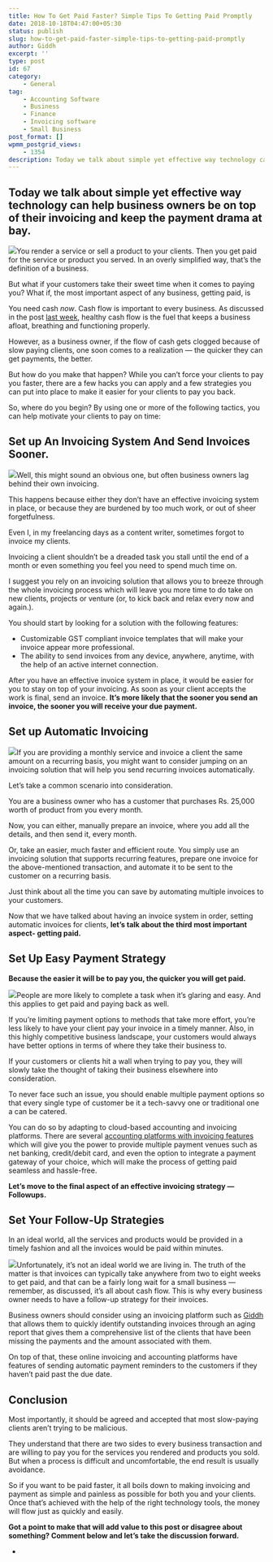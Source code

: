 ```yaml
---
title: How To Get Paid Faster? Simple Tips To Getting Paid Promptly
date: 2018-10-18T04:47:00+05:30
status: publish
slug: how-to-get-paid-faster-simple-tips-to-getting-paid-promptly
author: Giddh
excerpt: ''
type: post
id: 67
category:
    - General
tag:
    - Accounting Software
    - Business
    - Finance
    - Invoicing software
    - Small Business
post_format: []
wpmm_postgrid_views:
    - 1354
description: Today we talk about simple yet effective way technology can help business owners be on top of their invoicing and keep the payment drama at bay.
---
```

 Today we talk about simple yet effective way technology can help business owners be on top of their invoicing and keep the payment drama at bay. 
--------------------------------------------------------------------------------------------------------------------------------------------------

<img class="wp-block-image size-large" src = "https://miro.medium.com/max/770/1*mxaMPIqHNlaILWVGuehf1g.jpeg" />You render a service or sell a product to your clients. Then you get paid for the service or product you served. In an overly simplified way, that’s the definition of a business.

But what if your customers take their sweet time when it comes to paying you? What if, the most important aspect of any business, getting paid, is

You need cash *now*. Cash flow is important to every business. As discussed in the post [last week](https://giddh.com/blog/5-simple-financial-ratios-to-evaluate-the-health-of-your-business), healthy cash flow is the fuel that keeps a business afloat, breathing and functioning properly.

However, as a business owner, if the flow of cash gets clogged because of slow paying clients, one soon comes to a realization — the quicker they can get payments, the better.

But how do you make that happen? While you can’t force your clients to pay you faster, there are a few hacks you can apply and a few strategies you can put into place to make it easier for your clients to pay you back.

So, where do you begin? By using one or more of the following tactics, you can help motivate your clients to pay on time:

Set up An Invoicing System And Send Invoices Sooner.
----------------------------------------------------

<img class="wp-block-image size-large" src = "https://miro.medium.com/max/825/1*AoRTaSkweedm6ja2ajJMEA.jpeg" />Well, this might sound an obvious one, but often business owners lag behind their own invoicing.

This happens because either they don’t have an effective invoicing system in place, or because they are burdened by too much work, or out of sheer forgetfulness.

Even I, in my freelancing days as a content writer, sometimes forgot to invoice my clients.

Invoicing a client shouldn’t be a dreaded task you stall until the end of a month or even something you feel you need to spend much time on.

I suggest you rely on an invoicing solution that allows you to breeze through the whole invoicing process which will leave you more time to do take on new clients, projects or venture (or, to kick back and relax every now and again.).

You should start by looking for a solution with the following features:

- Customizable GST compliant invoice templates that will make your invoice appear more professional.
- The ability to send invoices from any device, anywhere, anytime, with the help of an active internet connection.

After you have an effective invoice system in place, it would be easier for you to stay on top of your invoicing. As soon as your client accepts the work is final, send an invoice. **It’s more likely that the sooner you send an invoice, the sooner you will receive your due payment.**

Set up Automatic Invoicing
--------------------------

<img class="wp-block-image size-large" src ="https://miro.medium.com/max/532/1*8hKMNGKxpruXVfE0ENgbjA.png" />If you are providing a monthly service and invoice a client the same amount on a recurring basis, you might want to consider jumping on an invoicing solution that will help you send recurring invoices automatically.

Let’s take a common scenario into consideration.

You are a business owner who has a customer that purchases Rs. 25,000 worth of product from you every month.

Now, you can either, manually prepare an invoice, where you add all the details, and then send it, every month.

Or, take an easier, much faster and efficient route. You simply use an invoicing solution that supports recurring features, prepare one invoice for the above-mentioned transaction, and automate it to be sent to the customer on a recurring basis.

Just think about all the time you can save by automating multiple invoices to your customers.

Now that we have talked about having an invoice system in order, setting automatic invoices for clients, **let’s talk about the third most important aspect- getting paid.**

Set Up Easy Payment Strategy
----------------------------

**Because the easier it will be to pay you, the quicker you will get paid.**

<img class="wp-block-image size-large" src = "https://miro.medium.com/max/860/1*XakJFMvWNg6kiEFImJ1XSw.png" />People are more likely to complete a task when it’s glaring and easy. And this applies to get paid and paying back as well.

If you’re limiting payment options to methods that take more effort, you’re less likely to have your client pay your invoice in a timely manner. Also, in this highly competitive business landscape, your customers would always have better options in terms of where they take their business to.

If your customers or clients hit a wall when trying to pay you, they will slowly take the thought of taking their business elsewhere into consideration.

To never face such an issue, you should enable multiple payment options so that every single type of customer be it a tech-savvy one or traditional one a can be catered.

You can do so by adapting to cloud-based accounting and invoicing platforms. There are several [accounting platforms with invoicing features](https://giddh.com/) which will give you the power to provide multiple payment venues such as net banking, credit/debit card, and even the option to integrate a payment gateway of your choice, which will make the process of getting paid seamless and hassle-free.

**Let’s move to the final aspect of an effective invoicing strategy — Followups.**

Set Your Follow-Up Strategies
-----------------------------

In an ideal world, all the services and products would be provided in a timely fashion and all the invoices would be paid within minutes.

<img class="wp-block-image size-large" src ="https://miro.medium.com/max/660/1*FeBupKNPCNlyIYLH_setgg.png" />Unfortunately, it’s not an ideal world we are living in. The truth of the matter is that invoices can typically take anywhere from two to eight weeks to get paid, and that can be a fairly long wait for a small business — remember, as discussed, it’s all about cash flow. This is why every business owner needs to have a follow-up strategy for their invoices.

Business owners should consider using an invoicing platform such as [Giddh](https://giddh.com/) that allows them to quickly identify outstanding invoices through an aging report that gives them a comprehensive list of the clients that have been missing the payments and the amount associated with them.

On top of that, these online invoicing and accounting platforms have features of sending automatic payment reminders to the customers if they haven’t paid past the due date.

**Conclusion**
--------------

Most importantly, it should be agreed and accepted that most slow-paying clients aren’t trying to be malicious.

They understand that there are two sides to every business transaction and are willing to pay you for the services you rendered and products you sold. But when a process is difficult and uncomfortable, the end result is usually avoidance.

So if you want to be paid faster, it all boils down to making invoicing and payment as simple and painless as possible for both you and your clients. Once that’s achieved with the help of the right technology tools, the money will flow just as quickly and easily.

**Got a point to make that will add value to this post or disagree about something? Comment below and let’s take the discussion forward.**


[](https://medium.com/m/signin?operation=register&redirect=https%3A%2F%2Fblog.giddh.com%2Fhow-to-get-paid-faster-simple-tips-to-getting-paid-promptly-5ca25b72f18f&source=post_sidebar--------------------------bookmark_sidebar-)

- 